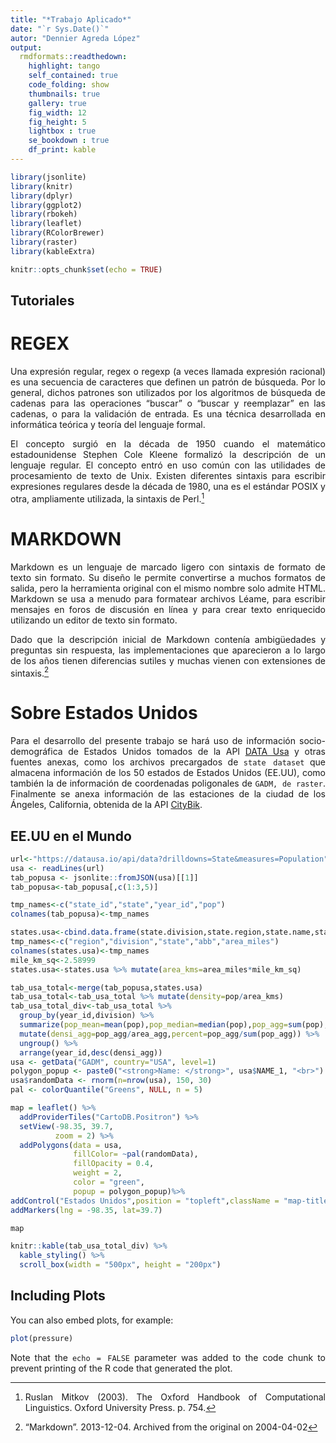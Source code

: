 ```yaml
---
title: "*Trabajo Aplicado*"
date: "`r Sys.Date()`" 
autor: "Dennier Agreda López"
output:
  rmdformats::readthedown:
    highlight: tango
    self_contained: true
    code_folding: show
    thumbnails: true
    gallery: true
    fig_width: 12
    fig_height: 5
    lightbox : true 
    se_bookdown : true
    df_print: kable
---
```


```r
library(jsonlite)
library(knitr)
library(dplyr)
library(ggplot2)
library(rbokeh)
library(leaflet)
library(RColorBrewer)
library(raster)
library(kableExtra)
```

```r
knitr::opts_chunk$set(echo = TRUE)
```

## Tutoriales 

# REGEX

<div style="text-align: justify">Una expresión regular, regex o regexp (a veces llamada expresión racional) es una secuencia de caracteres que definen un patrón de búsqueda. Por lo general, dichos patrones son utilizados por los algoritmos de búsqueda de cadenas para las operaciones "buscar" o "buscar y reemplazar" en las cadenas, o para la validación de entrada. Es una técnica desarrollada en informática teórica y teoría del lenguaje formal.

El concepto surgió en la década de 1950 cuando el matemático estadounidense Stephen Cole Kleene formalizó la descripción de un lenguaje regular. El concepto entró en uso común con las utilidades de procesamiento de texto de Unix. Existen diferentes sintaxis para escribir expresiones regulares desde la década de 1980, una es el estándar POSIX y otra, ampliamente utilizada, la sintaxis de Perl.[^1]<div/>

# MARKDOWN
<div style="text-align: justify">Markdown es un lenguaje de marcado ligero con sintaxis de formato de texto sin formato. Su diseño le permite convertirse a muchos formatos de salida, pero la herramienta original con el mismo nombre solo admite HTML. Markdown se usa a menudo para formatear archivos Léame, para escribir mensajes en foros de discusión en línea y para crear texto enriquecido utilizando un editor de texto sin formato.

Dado que la descripción inicial de Markdown contenía ambigüedades y preguntas sin respuesta, las implementaciones que aparecieron a lo largo de los años tienen diferencias sutiles y muchas vienen con extensiones de sintaxis.[^2]<div/>

# Sobre Estados Unidos

<div style="text-align: justify">Para el desarrollo del presente trabajo se hará uso de información socio-demográfica de Estados Unidos tomados de la API [DATA Usa](https://datausa.io/) y otras fuentes anexas, como los archivos precargados de `state dataset` que almacena información de los 50 estados de Estados Unidos (EE.UU), como también la de información de coordenadas poligonales de `GADM, de raster`. Finalmente se anexa información de las estaciones de la ciudad de los Ángeles, California, obtenida de la API [CityBik](http://api.citybik.es/).<div/>

## EE.UU en el Mundo

```r
url<-"https://datausa.io/api/data?drilldowns=State&measures=Population"
usa <- readLines(url)
tab_popusa <- jsonlite::fromJSON(usa)[[1]]
tab_popusa<-tab_popusa[,c(1:3,5)]

tmp_names<-c("state_id","state","year_id","pop")
colnames(tab_popusa)<-tmp_names

states.usa<-cbind.data.frame(state.division,state.region,state.name,state.abb,state.area)
tmp_names<-c("region","division","state","abb","area_miles")
colnames(states.usa)<-tmp_names
mile_km_sq<-2.58999
states.usa<-states.usa %>% mutate(area_kms=area_miles*mile_km_sq)

tab_usa_total<-merge(tab_popusa,states.usa)
tab_usa_total<-tab_usa_total %>% mutate(density=pop/area_kms)
tab_usa_total_div<-tab_usa_total %>%
  group_by(year_id,division) %>%
  summarize(pop_mean=mean(pop),pop_median=median(pop),pop_agg=sum(pop),area_agg=sum(area_kms))%>%
  mutate(densi_agg=pop_agg/area_agg,percent=pop_agg/sum(pop_agg)) %>% 
  ungroup() %>% 
  arrange(year_id,desc(densi_agg))
usa <- getData("GADM", country="USA", level=1) 
polygon_popup <- paste0("<strong>Name: </strong>", usa$NAME_1, "<br>")
usa$randomData <- rnorm(n=nrow(usa), 150, 30)
pal <- colorQuantile("Greens", NULL, n = 5)

map = leaflet() %>% 
  addProviderTiles("CartoDB.Positron") %>% 
  setView(-98.35, 39.7,
          zoom = 2) %>% 
  addPolygons(data = usa, 
              fillColor= ~pal(randomData),
              fillOpacity = 0.4, 
              weight = 2, 
              color = "green",
              popup = polygon_popup)%>% 
addControl("Estados Unidos",position = "topleft",className = "map-title") %>% 
addMarkers(lng = -98.35, lat=39.7)

map

```

```r
knitr::kable(tab_usa_total_div) %>%
  kable_styling() %>%
  scroll_box(width = "500px", height = "200px")
```

## Including Plots

You can also embed plots, for example:

```r
plot(pressure)
```

Note that the `echo = FALSE` parameter was added to the code chunk to prevent printing of the R code that generated the plot.

[^1]: Ruslan Mitkov (2003). The Oxford Handbook of Computational Linguistics. Oxford University Press. p. 754.
[^2]: "Markdown". 2013-12-04. Archived from the original on 2004-04-02
